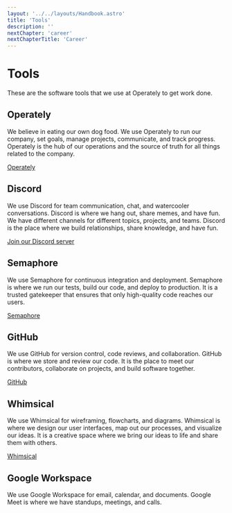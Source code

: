 ```yaml
---
layout: '../../layouts/Handbook.astro'
title: 'Tools'
description: ''
nextChapter: 'career'
nextChapterTitle: 'Career'
---
```


# Tools

These are the software tools that we use at Operately to get work done.

## Operately

We believe in eating our own dog food. We use Operately to run our company,
set goals, manage projects, communicate, and track progress. Operately is the
hub of our operations and the source of truth for all things related to the
company.

[Operately](https://operately.com)

## Discord

We use Discord for team communication, chat, and watercooler conversations.
Discord is where we hang out, share memes, and have fun. We have different
channels for different topics, projects, and teams. Discord is the place where
we build relationships, share knowledge, and have fun.

[Join our Discord server](https://discord.gg/operately)

## Semaphore

We use Semaphore for continuous integration and deployment. Semaphore is where
we run our tests, build our code, and deploy to production. It is a trusted
gatekeeper that ensures that only high-quality code reaches our users.

[Semaphore](https://operately.semaphoreci.com/projects/operately)

## GitHub

We use GitHub for version control, code reviews, and collaboration. GitHub is
where we store and review our code. It is the place to meet our contributors,
collaborate on projects, and build software together.

[GitHub](https://github.com/operately/operately)

## Whimsical

We use Whimsical for wireframing, flowcharts, and diagrams. Whimsical is where
we design our user interfaces, map out our processes, and visualize our ideas.
It is a creative space where we bring our ideas to life and share them with
others.

[Whimsical](https://whimsical.com)

## Google Workspace

We use Google Workspace for email, calendar, and documents. Google Meet is
where we have standups, meetings, and calls.

